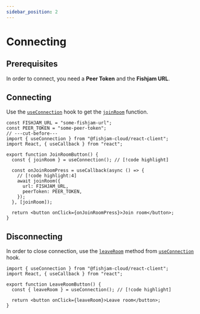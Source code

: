 ```yaml
---
sidebar_position: 2
---
```


# Connecting

## Prerequisites

In order to connect, you need a **Peer Token** and the **Fishjam URL**.

## Connecting

Use the [`useConnection`](/api/web/functions/useConnection) hook to get
the [`joinRoom`](/api/web/functions/useConnection#joinroom) function.

```tsx
const FISHJAM_URL = "some-fishjam-url";
const PEER_TOKEN = "some-peer-token";
// ---cut-before---
import { useConnection } from "@fishjam-cloud/react-client";
import React, { useCallback } from "react";

export function JoinRoomButton() {
  const { joinRoom } = useConnection(); // [!code highlight]

  const onJoinRoomPress = useCallback(async () => {
    // [!code highlight:4]
    await joinRoom({
      url: FISHJAM_URL,
      peerToken: PEER_TOKEN,
    });
  }, [joinRoom]);

  return <button onClick={onJoinRoomPress}>Join room</button>;
}
```

## Disconnecting

In order to close connection, use the [`leaveRoom`](/api/web/functions/useConnection#leaveroom) method
from [`useConnection`](/api/web/functions/useConnection) hook.

```tsx
import { useConnection } from "@fishjam-cloud/react-client";
import React, { useCallback } from "react";

export function LeaveRoomButton() {
  const { leaveRoom } = useConnection(); // [!code highlight]

  return <button onClick={leaveRoom}>Leave room</button>;
}
```
